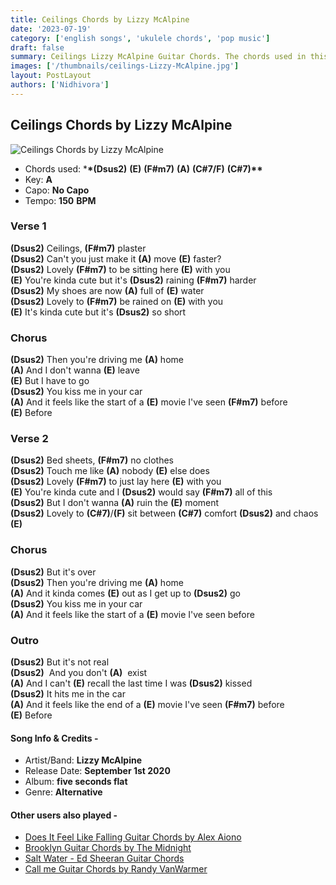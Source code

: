 ```yaml
---
title: Ceilings Chords by Lizzy McAlpine
date: '2023-07-19'
category: ['english songs', 'ukulele chords', 'pop music']
draft: false
summary: Ceilings Lizzy McAlpine Guitar Chords. The chords used in this song are (Dsus2) (E) (F#m7) (A) (C#7/F) (C#7). The key of this song is A major.
images: ['/thumbnails/ceilings-Lizzy-McAlpine.jpg']
layout: PostLayout
authors: ['Nidhivora']
---
```


## Ceilings Chords by Lizzy McAlpine

![Ceilings Chords by Lizzy McAlpine](/thumbnails/ceilings-Lizzy-McAlpine.jpg)

- Chords used: \***\*(Dsus2)** **(E)** **(F#m7)** **(A)** **(C#7/F)** **(C#7)\*\***
- Key: **A**
- Capo: **No Capo**
- Tempo: **150** **BPM**

### Verse 1

**(Dsus2)** Ceilings, **(F#m7)** plaster\
**(Dsus2)** Can't you just make it **(A)** move **(E)** faster?\
**(Dsus2)** Lovely **(F#m7)** to be sitting here **(E)** with you\
**(E)** You're kinda cute but it's **(Dsus2)** raining **(F#m7)** harder\
**(Dsus2)** My shoes are now **(A)** full of **(E)** water\
**(Dsus2)** Lovely to **(F#m7)** be rained on **(E)** with you\
**(E)** It's kinda cute but it's **(Dsus2)** so short

### Chorus

**(Dsus2)** Then you're driving me **(A)** home\
**(A)** And I don't wanna **(E)** leave\
**(E)** But I have to go\
**(Dsus2)** You kiss me in your car\
**(A)** And it feels like the start of a **(E)** movie I've seen **(F#m7)** before\
**(E)** Before

### Verse 2

**(Dsus2)** Bed sheets, **(F#m7)** no clothes\
**(Dsus2)** Touch me like **(A)** nobody **(E)** else does\
**(Dsus2)** Lovely **(F#m7)** to just lay here **(E)** with you\
**(E)** You're kinda cute and I **(Dsus2)** would say **(F#m7)** all of this\
**(Dsus2)** But I don't wanna **(A)** ruin the **(E)** moment\
**(Dsus2)** Lovely to **(C#7)**/**(F)** sit between **(C#7)** comfort **(Dsus2)** and chaos **(E)**

### Chorus

**(Dsus2)** But it's over\
**(Dsus2)** Then you're driving me **(A)** home\
**(A)** And it kinda comes **(E)** out as I get up to **(Dsus2)** go\
**(Dsus2)** You kiss me in your car\
**(A)** And it feels like the start of a **(E)** movie I've seen before

### Outro

**(Dsus2)** But it's not real\
**(Dsus2)**  And you don't **(A)**  exist\
**(A)** And I can't **(E)** recall the last time I was **(Dsus2)** kissed\
**(Dsus2)** It hits me in the car\
**(A)** And it feels like the end of a **(E)** movie I've seen **(F#m7)** before\
**(E)** Before

#### Song Info & Credits -

- Artist/Band: **Lizzy McAlpine**
- Release Date: **September 1st 2020**
- Album: **five seconds flat**
- Genre: **Alternative**

#### Other users also played -

- [Does It Feel Like Falling Guitar Chords by Alex Aiono](https://www.chordsco.com/chords/does-it-feel-like-falling-guitar-chords-by-alex-aiono)
- [Brooklyn Guitar Chords by The Midnight](https://www.chordsco.com/chords/brooklyn-guitar-chords-by-the-midnight)
- [Salt Water - Ed Sheeran Guitar Chords](https://www.chordsco.com/chords/salt-water-ed-sheeran-guitar-chords)
- [Call me Guitar Chords by Randy VanWarmer](https://www.chordsco.com/chords/call-me-guitar-chords-by-randy-vanwarmer)
